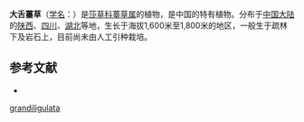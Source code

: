 {{Speciesbox
| name = 大舌薹草
| status = 
| status_system = 
| image =
| genus = Carex
| species = grandiligulata
| authority = Kükenth.
}}

'''大舌薹草'''（[[学名|学名]]：{{lang|la|''Carex grandiligulata''}}）是[[莎草科|莎草科]][[薹草属|薹草属]]的植物，是中国的特有植物。分布于[[中国大陆|中国大陆]]的[[陕西|陕西]]、[[四川|四川]]、[[湖北|湖北]]等地，生长于海拔1,600米至1,800米的地区，一般生于疏林下及岩石上，目前尚未由人工引种栽培。

== 参考文献 ==
<div class="references-small">
* {{cite web| url =http://www.bioinfo.cn/db05/KmzwSpecies.php?action=view&id=6684| title =大舌薹草| work =《中国高等植物数据库全库》| publisher =中国科学院微生物研究所| author =昆明植物研究所| accessdate =2009-02-24| deadurl =yes| archiveurl =https://web.archive.org/web/20160305035256/http://www.bioinfo.cn/db05/KmzwSpecies.php?action=view&id=6684| archivedate =2016-03-05}}
</div>
{{Taxonbar|from=Q10937414}}

{{DEFAULTSORT:Carex grandiligulata}}
[[Category:薹草属|grandiligulata]]


{{Carex-stub}}